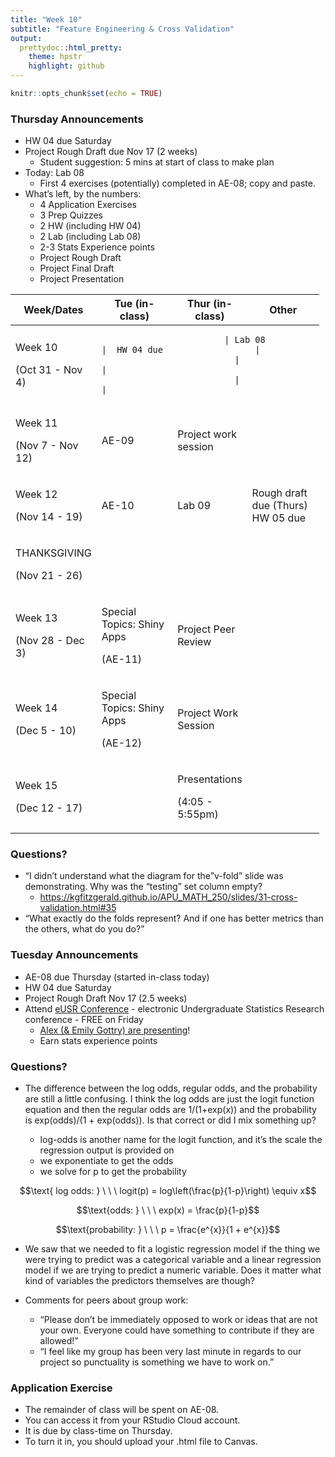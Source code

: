 ```yaml
---
title: "Week 10"
subtitle: "Feature Engineering & Cross Validation"
output: 
  prettydoc::html_pretty:
    theme: hpstr
    highlight: github
---
```


```r
knitr::opts_chunk$set(echo = TRUE)
```

### Thursday Announcements

-   HW 04 due Saturday
-   Project Rough Draft due Nov 17 (2 weeks)
    -   Student suggestion: 5 mins at start of class to make plan
-   Today: Lab 08
    -   First 4 exercises (potentially) completed in AE-08; copy and paste.
- What's left, by the numbers:
    + 4 Application Exercises
    + 3 Prep Quizzes
    + 2 HW (including HW 04)
    + 2 Lab (including Lab 08)
    + 2-3 Stats Experience points
    + Project Rough Draft
    + Project Final Draft
    + Project Presentation

+------------------+-------------------------------+----------------------+-----------------------------+
| Week/Dates       | Tue (in-class)                | Thur (in-class)      | Other                       |
+==================+===============================+======================+=============================+
| Week 10          |                             | Lab 08               |  HW 04 due                  |
|                  |                               |                      |                             |
| (Oct 31 - Nov 4) |                               |                      |                             |
+------------------+-------------------------------+----------------------+-----------------------------+
| Week 11          | AE-09                         | Project work session |                             |
|                  |                               |                      |                             |
| (Nov 7 - Nov 12) |                               |                      |                             |
+------------------+-------------------------------+----------------------+-----------------------------+
| Week 12          | AE-10                         |  Lab 09              | Rough draft due (Thurs)     |
|                  |                               |                      | HW 05 due                   |
| (Nov 14 - 19)    |                               |                      |                             |
+------------------+-------------------------------+----------------------+-----------------------------+
| THANKSGIVING     |                               |                      |                             |
|                  |                               |                      |                             |
| (Nov 21 - 26)    |                               |                      |                             |
+------------------+-------------------------------+----------------------+-----------------------------+
| Week 13          | Special Topics: Shiny Apps    | Project Peer Review  |                             |
|                  |                               |                      |                             |
| (Nov 28 - Dec 3) | (AE-11)                       |                      |                             |
+------------------+-------------------------------+----------------------+-----------------------------+
| Week 14          | Special Topics: Shiny Apps    | Project Work Session |                             |
|                  |                               |                      |                             |
| (Dec 5 - 10)     | (AE-12)                       |                      |                             |
+------------------+-------------------------------+----------------------+-----------------------------+
| Week 15          |                               | Presentations        |                             |
|                  |                               |                      |                             |
| (Dec 12 - 17)    |                               | (4:05 - 5:55pm)      |                             |
+------------------+-------------------------------+----------------------+-----------------------------+

### Questions?

-   "I didn't understand what the diagram for the"v-fold" slide was demonstrating. Why was the "testing" set column empty?
    -   <https://kgfitzgerald.github.io/APU_MATH_250/slides/31-cross-validation.html#35>
-   "What exactly do the folds represent? And if one has better metrics than the others, what do you do?"

### Tuesday Announcements

-   AE-08 due Thursday (started in-class today)
-   HW 04 due Saturday
-   Project Rough Draft Nov 17 (2.5 weeks)
-   Attend [eUSR Conference](https://www.causeweb.org/usproc/eusr/2022) - electronic Undergraduate Statistics Research conference - FREE on Friday
    -   [Alex (& Emily Gottry) are presenting](https://www.causeweb.org/usproc/eusr/2022/virtual-posters)!
    -   Earn stats experience points

### Questions?

-   The difference between the log odds, regular odds, and the probability are still a little confusing. I think the log odds are just the logit function equation and then the regular odds are 1/(1+exp(x)) and the probability is exp(odds)/(1 + exp(odds)). Is that correct or did I mix something up?

    -   log-odds is another name for the logit function, and it's the scale the regression output is provided on
    -   we exponentiate to get the odds
    -   we solve for p to get the probability

$$\text{ log odds: } \ \ \ logit(p) = log\left(\frac{p}{1-p}\right) \equiv x$$

$$\text{odds: } \ \ \ exp(x) = \frac{p}{1-p}$$

$$\text{probability: } \ \ \ p = \frac{e^{x}}{1 + e^{x}}$$

-   We saw that we needed to fit a logistic regression model if the thing we were trying to predict was a categorical variable and a linear regression model if we are trying to predict a numeric variable. Does it matter what kind of variables the predictors themselves are though?

-   Comments for peers about group work:

    -   "Please don't be immediately opposed to work or ideas that are not your own. Everyone could have something to contribute if they are allowed!"
    -   "I feel like my group has been very last minute in regards to our project so punctuality is something we have to work on."

### Application Exercise

-   The remainder of class will be spent on AE-08.
-   You can access it from your RStudio Cloud account.
-   It is due by class-time on Thursday.
-   To turn it in, you should upload your .html file to Canvas.
